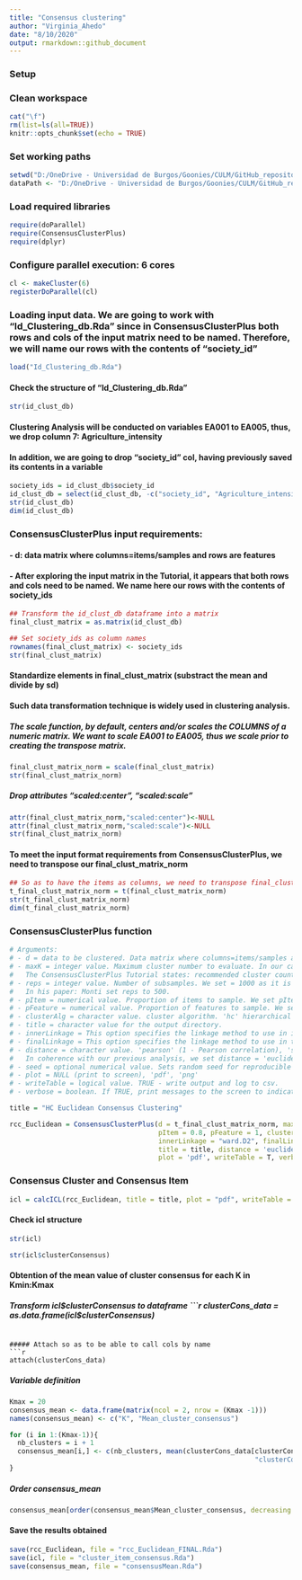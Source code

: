 ```yaml
---
title: "Consensus clustering"
author: "Virginia_Ahedo"
date: "8/10/2020"
output: rmarkdown::github_document
---
```

### Setup
### Clean workspace
```r
cat("\f")
rm(list=ls(all=TRUE))
knitr::opts_chunk$set(echo = TRUE)
```

### Set working paths
```r
setwd("D:/OneDrive - Universidad de Burgos/Goonies/CULM/GitHub_repository/Lets-go-Fishing")
dataPath <- "D:/OneDrive - Universidad de Burgos/Goonies/CULM/GitHub_repository/Lets-go-Fishing"
```

### Load required libraries
```r
require(doParallel)
require(ConsensusClusterPlus)
require(dplyr)
```

### Configure parallel execution: 6 cores
```r
cl <- makeCluster(6)
registerDoParallel(cl)
```

### Loading input data. We are going to work with "Id_Clustering_db.Rda" since in ConsensusClusterPlus both rows and cols of the input matrix need to be named. Therefore, we will name our rows with the contents of "society_id"
```r
load("Id_Clustering_db.Rda")
```

#### Check the structure of "Id_Clustering_db.Rda"
```r
str(id_clust_db)
```
#### Clustering Analysis will be conducted on variables EA001 to EA005, thus, we drop column 7: Agriculture_intensity
#### In addition, we are going to drop "society_id" col, having previously saved its contents in a variable
```r
society_ids = id_clust_db$society_id
id_clust_db = select(id_clust_db, -c("society_id", "Agriculture_intensity"))
str(id_clust_db)
dim(id_clust_db)
```

### ConsensusClusterPlus input requirements:
#### - d: data matrix where columns=items/samples and rows are features
#### - After exploring the input matrix in the Tutorial, it appears that both rows and cols need to be named. We name here our rows with the contents of society_ids
```r
## Transform the id_clust_db dataframe into a matrix
final_clust_matrix = as.matrix(id_clust_db)

## Set society_ids as column names
rownames(final_clust_matrix) <- society_ids
str(final_clust_matrix)
```

#### Standardize elements in final_clust_matrix (substract the mean and divide by sd)
#### Such data transformation technique is widely used in clustering analysis.
##### The scale function, by default, centers and/or scales the COLUMNS of a numeric matrix. We want to scale EA001 to EA005, thus we scale prior to creating the transpose matrix.
```r
final_clust_matrix_norm = scale(final_clust_matrix)
str(final_clust_matrix_norm)
```

##### Drop attributes "scaled:center", "scaled:scale"
```r
attr(final_clust_matrix_norm,"scaled:center")<-NULL
attr(final_clust_matrix_norm,"scaled:scale")<-NULL
str(final_clust_matrix_norm)
```
#### To meet the input format requirements from ConsensusClusterPlus, we need to transpose our final_clust_matrix_norm
```r
## So as to have the items as columns, we need to transpose final_clust_matrix
t_final_clust_matrix_norm = t(final_clust_matrix_norm)
str(t_final_clust_matrix_norm)
dim(t_final_clust_matrix_norm)
```

### ConsensusClusterPlus function
```r
# Arguments:
# - d = data to be clustered. Data matrix where columns=items/samples and rows are features
# - maxK = integer value. Maximum cluster number to evaluate. In our case: 20.
#   The ConsensusClusterPlus Tutorial states: recommended cluster count: 20
# - reps = integer value. Number of subsamples. We set = 1000 as it is suggested in the Tutorial.
#   In his paper: Monti set reps to 500.
# - pItem = numerical value. Proportion of items to sample. We set pItem = 0.80 as Monti did.
# - pFeature = numerical value. Proportion of features to sample. We set pFeature = 1. (All features)
# - clusterAlg = character value. cluster algorithm. 'hc' hierarchical clustering (hclust).
# - title = character value for the output directory. 
# - innerLinkage = This option specifies the linkage method to use in iterative agglomerative hierarchical clustering. Not applicable to other clustering algorithms. We chose "ward.D2"
# - finalLinkage = This option specifies the linkage method to use in the final agglomerative hierarchical clustering. We chose "ward.D2".
# - distance = character value. 'pearson' (1 - Pearson correlation), 'spearman', 'euclidean', 'binary',...
#   In coherence with our previous analysis, we set distance = 'euclidean'
# - seed = optional numerical value. Sets random seed for reproducible results.
# - plot = NULL (print to screen), 'pdf', 'png'
# - writeTable = logical value. TRUE - write output and log to csv.
# - verbose = boolean. If TRUE, print messages to the screen to indicate progress.

title = "HC Euclidean Consensus Clustering"

rcc_Euclidean = ConsensusClusterPlus(d = t_final_clust_matrix_norm, maxK = 20, reps = 1000,
                                     pItem = 0.8, pFeature = 1, clusterAlg = 'hc',
                                     innerLinkage = "ward.D2", finalLinkage = "ward.D2",
                                     title = title, distance = 'euclidean', seed = 1, 
                                     plot = 'pdf', writeTable = T, verbose = F)
```

### Consensus Cluster and Consensus Item
```r
icl = calcICL(rcc_Euclidean, title = title, plot = "pdf", writeTable = T)

```

#### Check icl structure
```r
str(icl)
```

```r
str(icl$clusterConsensus)
```

#### Obtention of the mean value of cluster consensus for each K in Kmin:Kmax
##### Transform icl$clusterConsensus to dataframe
```r
clusterCons_data = as.data.frame(icl$clusterConsensus)
```

##### Attach so as to be able to call cols by name
```r
attach(clusterCons_data)
```

##### Variable definition
```r
Kmax = 20
consensus_mean <- data.frame(matrix(ncol = 2, nrow = (Kmax -1)))
names(consensus_mean) <- c("K", "Mean_cluster_consensus")

for (i in 1:(Kmax-1)){
  nb_clusters = i + 1
  consensus_mean[i,] <- c(nb_clusters, mean(clusterCons_data[clusterCons_data$k == nb_clusters,
                                                             "clusterConsensus"]))
}
```

##### Order consensus_mean
```r
consensus_mean[order(consensus_mean$Mean_cluster_consensus, decreasing = T),]
```
#### Save the results obtained
```r
save(rcc_Euclidean, file = "rcc_Euclidean_FINAL.Rda")
save(icl, file = "cluster_item_consensus.Rda")
save(consensus_mean, file = "consensusMean.Rda")
```